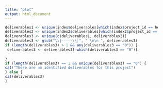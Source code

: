 ```yaml
---
title: "plot"
output: html_document
---
```


```r
deliverables1 <- unique(index$deliverables[which(index$project_id == headers[j])])
deliverables2 <- unique(index2$deliverables[which(index2$project_id == headers[j])])
deliverables3 <- unique(c(deliverables1, deliverables2))
deliverables3 <- gsub("\\|-----\\|", " \n\n ", deliverables3)
if (length(deliverables3) > 1 && any(deliverables3 == "0")) {
 deliverables3 <- deliverables3[-which(deliverables3 == "0")]
 
}
if (length(deliverables3) == 1 && unique(deliverables3) == "0") {
cat("There are no identified deliverables for this project")
} else {
cat(deliverables3)
}
```
